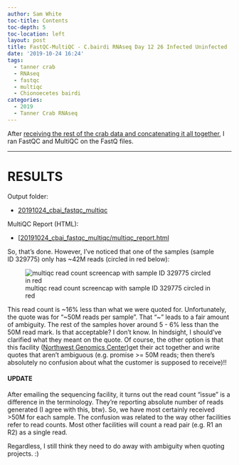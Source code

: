 ```yaml
---
author: Sam White
toc-title: Contents
toc-depth: 5
toc-location: left
layout: post
title: FastQC-MultiQC - C.bairdi RNAseq Day 12 26 Infected Uninfected
date: '2019-10-24 16:24'
tags:
  - tanner crab
  - RNAseq
  - fastqc
  - multiqc
  - Chionoecetes bairdi
categories:
  - 2019
  - Tanner Crab RNAseq
---
```

After [receiving the rest of the crab data and concatenating it all together](https://robertslab.github.io/sams-notebook/posts/2019/2019-10-24-Data-Received---C.bairdi-RNAseq-Day9-12-26-Infected-Uninfected/), I ran FastQC and MultiQC on the FastQ files.



---

# RESULTS

Output folder:

- [20191024_cbai_fastqc_multiqc](https://gannet.fish.washington.edu/Atumefaciens/20191024_cbai_fastqc_multiqc)

MultiQC Report (HTML):

- [[20191024_cbai_fastqc_multiqc/multiqc_report.html](https://gannet.fish.washington.edu/Atumefaciens/20191024_cbai_fastqc_multiqc/multiqc_report.html)

So, that's done. However, I've noticed that one of the samples (sample ID 329775) only has ~42M reads (circled in red below):

![multiqc read count screencap with sample ID 329775 circled in red](https://github.com/RobertsLab/sams-notebook/blob/master/images/screencaps/20191024_cbai_fastqc_multiqc_read-counts.png?raw=true)

This read count is ~16% less than what we were quoted for. Unfortunately, the quote was for "~50M reads per sample". That "~" leads to a fair amount of ambiguity. The rest of the samples hover around 5 - 6% less than the 50M read mark. Is that acceptable? I don't know. In hindsight, I should've clarified what they meant on the quote. Of course, the other option is that this facility ([Northwest Genomics Center](https://nwgc.gs.washington.edu/))get their act together and write quotes that aren't ambiguous (e.g. promise >= 50M reads; then there's absolutely no confusion about what the customer is supposed to receive)!!

#### UPDATE

After emailing the sequencing facility, it turns out the read count "issue" is a difference in the terminology. They're reporting absolute number of reads generated (I agree with this, btw). So, we have most certainly received >50M for each sample. The confusion was related to the way other facilities refer to read counts. Most other facilities will count a read pair (e.g. R1 an R2) as a single read.

Regardless, I still think they need to do away with ambiguity when quoting projects. :)
